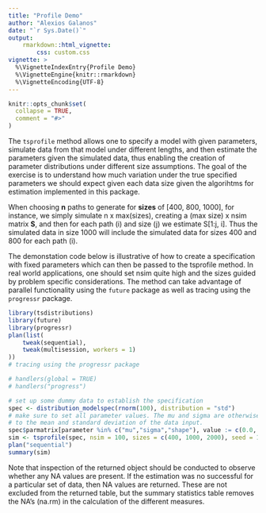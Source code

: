 ```yaml
---
title: "Profile Demo"
author: "Alexios Galanos"
date: "`r Sys.Date()`"
output: 
    rmarkdown::html_vignette:
        css: custom.css
vignette: >
  %\VignetteIndexEntry{Profile Demo}
  %\VignetteEngine{knitr::rmarkdown}
  %\VignetteEncoding{UTF-8}
---
```


```r
knitr::opts_chunk$set(
  collapse = TRUE,
  comment = "#>"
)
```

The `tsprofile` method allows one to specify a model with given parameters, simulate
data from that model under different lengths, and then estimate the parameters 
given the simulated data, thus enabling the creation of parameter distributions
under different size assumptions. The goal of the exercise is to understand how
much variation under the true specified parameters we should expect given each 
data size given the algorihtms for estimation implemented in this package.

When choosing **n** paths to generate for **sizes** of [400, 800, 1000], for instance,
we simply simulate n x max(sizes), creating a (max size) x nsim matrix **S**, 
and then for each path (i) and size (j) we estimate S[1:j, i]. Thus the simulated
data in size 1000 will include the simulated data for sizes 400 and 800 for each
path (i).

The demonstation code below is illustrative of how to create a specification with
fixed parameters which can then be passed to the tsprofile method. In real world
applications, one should set nsim quite high and the sizes guided by problem specific
considerations. The method can take advantage of parallel functionality using the
`future` package as well as tracing using the `progressr` package.

```r
library(tsdistributions)
library(future)
library(progressr)
plan(list(
    tweak(sequential),
    tweak(multisession, workers = 1)
))
# tracing using the progressr package

# handlers(global = TRUE)
# handlers("progress")

# set up some dummy data to establish the specification
spec <- distribution_modelspec(rnorm(100), distribution = "std")
# make sure to set all parameter values. The mu and sigma are otherwise defaulted
# to the mean and standard deviation of the data input.
spec$parmatrix[parameter %in% c("mu","sigma","shape"), value := c(0.0, 1.0, 5.0)]
sim <- tsprofile(spec, nsim = 100, sizes = c(400, 1000, 2000), seed = 100, trace = FALSE)
plan("sequential")
summary(sim)
```


Note that inspection of the returned object should be conducted to observe whether
any NA values are present. If the estimation was no successful for a particular 
set of data, then NA values are returned. These are not excluded from the returned
table, but the summary statistics table removes the NA's (na.rm) in the calculation
of the different measures.

